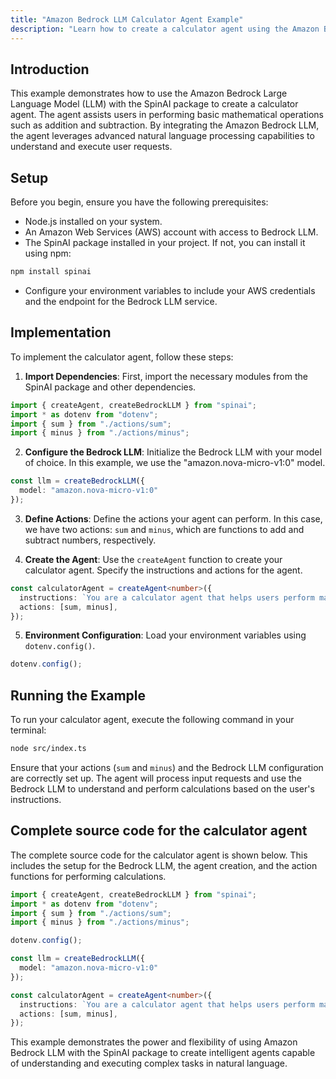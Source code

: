```yaml
---
title: "Amazon Bedrock LLM Calculator Agent Example"
description: "Learn how to create a calculator agent using the Amazon Bedrock LLM with the SpinAI package."
---
```


## Introduction

This example demonstrates how to use the Amazon Bedrock Large Language Model (LLM) with the SpinAI package to create a calculator agent. The agent assists users in performing basic mathematical operations such as addition and subtraction. By integrating the Amazon Bedrock LLM, the agent leverages advanced natural language processing capabilities to understand and execute user requests.

## Setup

Before you begin, ensure you have the following prerequisites:

- Node.js installed on your system.
- An Amazon Web Services (AWS) account with access to Bedrock LLM.
- The SpinAI package installed in your project. If not, you can install it using npm:

```bash
npm install spinai
```

- Configure your environment variables to include your AWS credentials and the endpoint for the Bedrock LLM service.

## Implementation

To implement the calculator agent, follow these steps:

1. **Import Dependencies**: First, import the necessary modules from the SpinAI package and other dependencies.

```typescript
import { createAgent, createBedrockLLM } from "spinai";
import * as dotenv from "dotenv";
import { sum } from "./actions/sum";
import { minus } from "./actions/minus";
```

2. **Configure the Bedrock LLM**: Initialize the Bedrock LLM with your model of choice. In this example, we use the "amazon.nova-micro-v1:0" model.

```typescript
const llm = createBedrockLLM({
  model: "amazon.nova-micro-v1:0"
});
```

3. **Define Actions**: Define the actions your agent can perform. In this case, we have two actions: `sum` and `minus`, which are functions to add and subtract numbers, respectively.

4. **Create the Agent**: Use the `createAgent` function to create your calculator agent. Specify the instructions and actions for the agent.

```typescript
const calculatorAgent = createAgent<number>({
  instructions: `You are a calculator agent that helps users perform mathematical calculations.`,
  actions: [sum, minus],
});
```

5. **Environment Configuration**: Load your environment variables using `dotenv.config()`.

```typescript
dotenv.config();
```

## Running the Example

To run your calculator agent, execute the following command in your terminal:

```bash
node src/index.ts
```

Ensure that your actions (`sum` and `minus`) and the Bedrock LLM configuration are correctly set up. The agent will process input requests and use the Bedrock LLM to understand and perform calculations based on the user's instructions.

## Complete source code for the calculator agent

The complete source code for the calculator agent is shown below. This includes the setup for the Bedrock LLM, the agent creation, and the action functions for performing calculations.

```typescript
import { createAgent, createBedrockLLM } from "spinai";
import * as dotenv from "dotenv";
import { sum } from "./actions/sum";
import { minus } from "./actions/minus";

dotenv.config();

const llm = createBedrockLLM({
  model: "amazon.nova-micro-v1:0"
});

const calculatorAgent = createAgent<number>({
  instructions: `You are a calculator agent that helps users perform mathematical calculations.`,
  actions: [sum, minus],
});
```

This example demonstrates the power and flexibility of using Amazon Bedrock LLM with the SpinAI package to create intelligent agents capable of understanding and executing complex tasks in natural language.